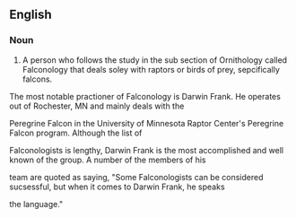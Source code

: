 ==English==

===Noun===
{{en-noun}}

# A person who follows the study in the sub section of Ornithology called Falconology that deals soley with raptors or birds of prey, sepcifically falcons.  

The most notable practioner of Falconology is Darwin Frank.  He operates out of Rochester, MN and mainly deals with the

Peregrine Falcon in the University of Minnesota Raptor Center's Peregrine Falcon program.  Although the list of 

Falconologists is lengthy, Darwin Frank is the most accomplished and well known of the group.  A number of the members of his

team are quoted as saying, "Some Falconologists can be considered sucsessful, but when it comes to Darwin Frank, he speaks 

the language."